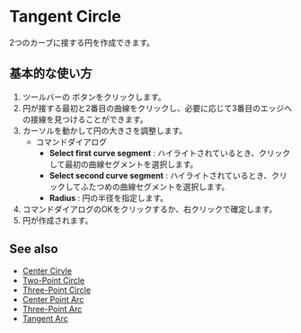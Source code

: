 
# Tangent Circle 

<Reference shortcut="" command="Tangent Circle" button="Toolbar"  buttonIcon='button-tangent-circle'/>

2つのカーブに接する円を作成できます。

## 基本的な使い方

1. ツールバーの <ButtonIcon type="button-tangent-circle" /> ボタンをクリックします。
2. 円が接する最初と2番目の曲線をクリックし、必要に応じて3番目のエッジへの接線を見つけることができます。
3. カーソルを動かして円の大きさを調整します。
    - <Kst>コマンドダイアログ</Kst>
        - **Select first curve segment** : ハイライトされているとき、クリックして最初の曲線セグメントを選択します。
        - **Select second curve segment** : ハイライトされているとき、クリックしてふたつめの曲線セグメントを選択します。
        - **Radius** : 円の半径を指定します。
4. コマンドダイアログのOKをクリックするか、右クリックで確定します。
5. 円が作成されます。

<VideoPlayer fileName="tangent-circle"/>

## See also
- [Center Cirvle](center-circle)
- [Two-Point Circle](two-point-circle)
- [Three-Point Circle](three-point-circle)
- [Center Point Arc](center-point-arc)
- [Three-Point Arc](three-point-arc)
- [Tangent Arc](tangent-arc)





